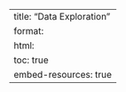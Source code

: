 ---
title: "Data Exploration"
format: 
    html: 
        toc: true
        embed-resources: true
---